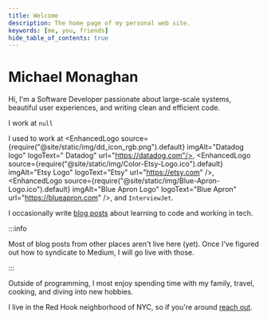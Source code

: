```yaml
---
title: Welcome
description: The home page of my personal web site.
keywords: [me, you, friends]
hide_table_of_contents: true
---
```



# Michael Monaghan

Hi, I'm a Software Developer passionate about large-scale systems, beautiful user experiences, and writing clean and efficient code.

I work at `null`

I used to work at <EnhancedLogo source={require("@site/static/img/dd_icon_rgb.png").default} imgAlt="Datadog logo" logoText=" Datadog" url="https://datadog.com"/>, <EnhancedLogo source={require("@site/static/img/Color-Etsy-Logo.ico").default} imgAlt="Etsy Logo" logoText="Etsy" url="https://etsy.com" />, <EnhancedLogo source={require("@site/static/img/Blue-Apron-Logo.ico").default} imgAlt="Blue Apron Logo" logoText="Blue Apron" url="https://blueapron.com" />, and <Link to="https://www.interviewjet.com">`InterviewJet`</Link>.

I occasionally write [blog posts](../../blog/) about learning to code and working in tech.

:::info

Most of blog posts from other places aren't live here (yet). Once I've figured out how to syndicate to Medium, I will go live with those.

:::

Outside of programming, I most enjoy spending time with my family, travel, cooking, and diving into new hobbies.

I live in the Red Hook neighborhood of NYC, so if you're around [reach out](./contact/).
